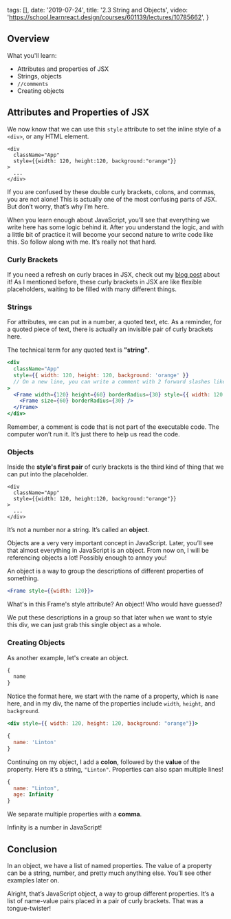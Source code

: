   tags: [],
  date: '2019-07-24',
  title: '2.3 String and Objects',
  video: 'https://school.learnreact.design/courses/601139/lectures/10785662',
}


## Overview

What you'll learn:

- Attributes and properties of JSX
- Strings, objects
- `//comments`
- Creating objects

## Attributes and Properties of JSX

We now know that we can use this `style` attribute to set the inline style of a `<div>`, or any HTML element.

```jsx{2}
<div
  className="App"
  style={{width: 120, height:120, background:"orange"}}
>
  ...
</div>
```

If you are confused by these double curly brackets, colons, and commas, you are not alone! This is actually one of the most confusing parts of JSX. But don’t worry, that’s why I’m here.

When you learn enough about JavaScript, you’ll see that everything we write here has some logic behind it. After you understand the logic, and with a little bit of practice it will become your second nature to write code like this. So follow along with me. It’s really not that hard.

### Curly Brackets

If you need a refresh on curly braces in JSX, check out my [blog post](https://learnreact.design/2019/05/10/those-curly-braces-in-jsx) about it! As I mentioned before, these curly brackets in JSX are like flexible placeholders, waiting to be filled with many different things.

### Strings

For attributes, we can put in a number, a quoted text, etc. As a reminder, for a quoted piece of text, there is actually an invisible pair of curly brackets here.

The technical term for any quoted text is **"string"**.

```jsx
<div
  className="App"
  style={{ width: 120, height: 120, background: 'orange' }}
  // On a new line, you can write a comment with 2 forward slashes like this, in some places, this can cause errors. Be careful!
>
  <Frame width={120} height={60} borderRadius={30} style={{ width: 120 }}>
    <Frame size={60} borderRadius={30} />
  </Frame>
</div>
```

Remember, a comment is code that is not part of the executable code. The computer won’t run it. It’s just there to help us read the code.

### Objects

Inside the **style's first pair** of curly brackets is the third kind of thing that we can put into the placeholder.

```jsx{2}
<div
  className="App"
  style={{width: 120, height:120, background:"orange"}}
>
  ...
</div>
```

It’s not a number nor a string. It’s called an **object**.

Objects are a very very important concept in JavaScript. Later, you’ll see that almost everything in JavaScript is an object. From now on, I will be referencing objects a lot! Possibly enough to annoy you!

An object is a way to group the descriptions of different properties of something.

```jsx
<Frame style={{width: 120}}>
```

What's in this Frame's style attribute? An object! Who would have guessed?

We put these descriptions in a group so that later when we want to style this div, we can just grab this single object as a whole.

### Creating Objects

As another example, let's create an object.

```jsx
{
  name
}
```

Notice the format here, we start with the name of a property, which is `name` here, and in my div, the name of the properties include `width`, `height`, and `background`.

```jsx
<div style={{ width: 120, height: 120, background: "orange"}}>
```

```jsx
{
  name: 'Linton'
}
```

Continuing on my object, I add a **colon**, followed by the **value** of the property. Here it’s a string, `"Linton"`. Properties can also span multiple lines!

```jsx
{
  name: "Linton",
  age: Infinity
}
```

We separate multiple properties with a **comma**.

Infinity is a number in JavaScript!

## Conclusion

In an object, we have a list of named properties. The value of a property can be a string, number, and pretty much anything else. You’ll see other examples later on.

Alright, that’s JavaScript object, a way to group different properties. It’s a list of name-value pairs placed in a pair of curly brackets. That was a tongue-twister!
